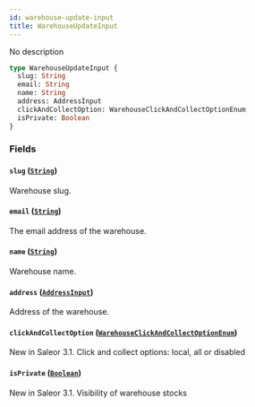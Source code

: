 ```yaml
---
id: warehouse-update-input
title: WarehouseUpdateInput
---
```


No description

```graphql
type WarehouseUpdateInput {
  slug: String
  email: String
  name: String
  address: AddressInput
  clickAndCollectOption: WarehouseClickAndCollectOptionEnum
  isPrivate: Boolean
}
```

### Fields

#### `slug` ([`String`](/developer/api-reference/scalars/string))

Warehouse slug.

#### `email` ([`String`](/developer/api-reference/scalars/string))

The email address of the warehouse.

#### `name` ([`String`](/developer/api-reference/scalars/string))

Warehouse name.

#### `address` ([`AddressInput`](/developer/api-reference/inputs/address-input))

Address of the warehouse.

#### `clickAndCollectOption` ([`WarehouseClickAndCollectOptionEnum`](/developer/api-reference/enums/warehouse-click-and-collect-option-enum))

New in Saleor 3.1. Click and collect options: local, all or disabled

#### `isPrivate` ([`Boolean`](/developer/api-reference/scalars/boolean))

New in Saleor 3.1. Visibility of warehouse stocks
